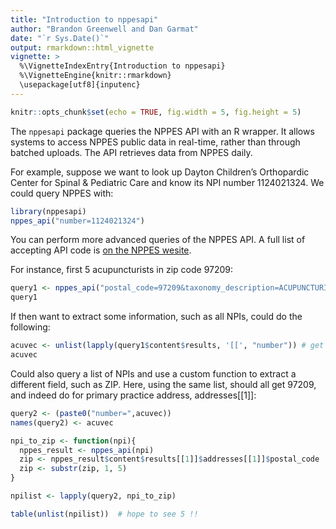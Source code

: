 ```yaml
---
title: "Introduction to nppesapi"
author: "Brandon Greenwell and Dan Garmat"
date: "`r Sys.Date()`"
output: rmarkdown::html_vignette
vignette: >
  %\VignetteIndexEntry{Introduction to nppesapi}
  %\VignetteEngine{knitr::rmarkdown}
  \usepackage[utf8]{inputenc}
---
```


```r
knitr::opts_chunk$set(echo = TRUE, fig.width = 5, fig.height = 5)
```

The `nppesapi` package queries the NPPES API with an R wrapper. It allows systems to access NPPES public data in real-time, rather than through batched uploads. The API retrieves data from NPPES daily. 


For example, suppose we want to look up Dayton Children's Orthopardic Center for Spinal & Pediatric Care and know its NPI number 1124021324. We could query NPPES with:

```r
library(nppesapi)
nppes_api("number=1124021324")
```

You can perform more advanced queries of the NPPES API. A full list of accepting API code is [on the NPPES wesite](https://npiregistry.cms.hhs.gov/registry/help-api).

For instance, first 5 acupuncturists in zip code 97209:

```r
query1 <- nppes_api("postal_code=97209&taxonomy_description=ACUPUNCTURIST&limit=5")
query1
```

If then want to extract some information, such as all NPIs, could do the following:
```r
acuvec <- unlist(lapply(query1$content$results, '[[', "number")) # get the NPI number
acuvec

```

Could also query a list of NPIs and use a custom function to extract a different field, such as ZIP. Here, using the same list, should all get 97209, and indeed do for primary practice address, addresses[[1]]:

```r
query2 <- (paste0("number=",acuvec))
names(query2) <- acuvec

npi_to_zip <- function(npi){
  nppes_result <- nppes_api(npi)
  zip <- nppes_result$content$results[[1]]$addresses[[1]]$postal_code
  zip <- substr(zip, 1, 5)
}

npilist <- lapply(query2, npi_to_zip)

table(unlist(npilist))  # hope to see 5 !!

```

